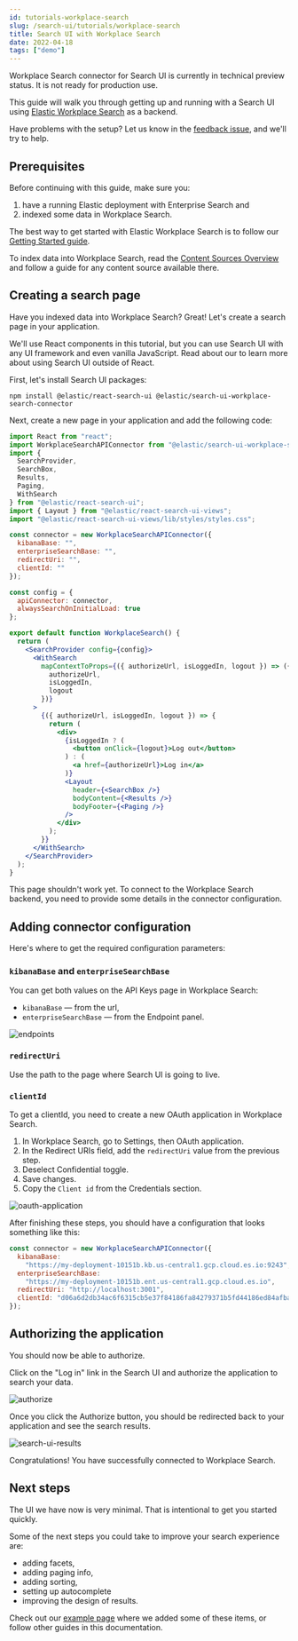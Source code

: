 ```yaml
---
id: tutorials-workplace-search
slug: /search-ui/tutorials/workplace-search
title: Search UI with Workplace Search
date: 2022-04-18
tags: ["demo"]
---
```


<DocCallOut color="warning" title="Technical preview">
  Workplace Search connector for Search UI is currently in technical preview
  status. It is not ready for production use.
</DocCallOut>

This guide will walk you through getting up and running with a Search UI using [Elastic Workplace Search](https://www.elastic.co/workplace-search/) as a backend.

Have problems with the setup? Let us know in the [feedback issue](https://github.com/elastic/search-ui/issues/707), and we'll try to help.

## Prerequisites

Before continuing with this guide, make sure you:

1. have a running Elastic deployment with Enterprise Search and
2. indexed some data in Workplace Search.

The best way to get started with Elastic Workplace Search is to follow our [Getting Started guide](https://www.elastic.co/guide/en/workplace-search/current/workplace-search-getting-started.html).

To index data into Workplace Search, read the [Content Sources Overview](https://www.elastic.co/guide/en/workplace-search/current/workplace-search-content-sources.html) and follow a guide for any content source available there.

## Creating a search page

Have you indexed data into Workplace Search? Great! Let's create a search page in your application.

We'll use React components in this tutorial, but you can use Search UI with any UI framework and even vanilla JavaScript. Read about our <DocLink id="api-architecture" /> to learn more about using Search UI outside of React.

First, let's install Search UI packages:

```shell
npm install @elastic/react-search-ui @elastic/search-ui-workplace-search-connector
```

Next, create a new page in your application and add the following code:

```jsx
import React from "react";
import WorkplaceSearchAPIConnector from "@elastic/search-ui-workplace-search-connector";
import {
  SearchProvider,
  SearchBox,
  Results,
  Paging,
  WithSearch
} from "@elastic/react-search-ui";
import { Layout } from "@elastic/react-search-ui-views";
import "@elastic/react-search-ui-views/lib/styles/styles.css";

const connector = new WorkplaceSearchAPIConnector({
  kibanaBase: "",
  enterpriseSearchBase: "",
  redirectUri: "",
  clientId: ""
});

const config = {
  apiConnector: connector,
  alwaysSearchOnInitialLoad: true
};

export default function WorkplaceSearch() {
  return (
    <SearchProvider config={config}>
      <WithSearch
        mapContextToProps={({ authorizeUrl, isLoggedIn, logout }) => ({
          authorizeUrl,
          isLoggedIn,
          logout
        })}
      >
        {({ authorizeUrl, isLoggedIn, logout }) => {
          return (
            <div>
              {isLoggedIn ? (
                <button onClick={logout}>Log out</button>
              ) : (
                <a href={authorizeUrl}>Log in</a>
              )}
              <Layout
                header={<SearchBox />}
                bodyContent={<Results />}
                bodyFooter={<Paging />}
              />
            </div>
          );
        }}
      </WithSearch>
    </SearchProvider>
  );
}
```

This page shouldn't work yet. To connect to the Workplace Search backend, you need to provide some details in the connector configuration.

## Adding connector configuration

Here's where to get the required configuration parameters:

### `kibanaBase` and `enterpriseSearchBase`

You can get both values on the API Keys page in Workplace Search:

- `kibanaBase` — from the url,
- `enterpriseSearchBase` — from the Endpoint panel.

![endpoints](images/workplace-search-tutorial/endpoints.png)

### `redirectUri`

Use the path to the page where Search UI is going to live.

### `clientId`

To get a clientId, you need to create a new OAuth application in Workplace Search.

1. In Workplace Search, go to Settings, then OAuth application.
2. In the Redirect URIs field, add the `redirectUri` value from the previous step.
3. Deselect Confidential toggle.
4. Save changes.
5. Copy the `Client id` from the Credentials section.

![oauth-application](images/workplace-search-tutorial/oauth-application.png)

After finishing these steps, you should have a configuration that looks something like this:

```js
const connector = new WorkplaceSearchAPIConnector({
  kibanaBase:
    "https://my-deployment-10151b.kb.us-central1.gcp.cloud.es.io:9243",
  enterpriseSearchBase:
    "https://my-deployment-10151b.ent.us-central1.gcp.cloud.es.io",
  redirectUri: "http://localhost:3001",
  clientId: "d06a6d2db34ac6f6315cb5e37f84186fa84279371b5fd44186ed84afba14c70e"
});
```

## Authorizing the application

You should now be able to authorize.

Click on the "Log in" link in the Search UI and authorize the application to search your data.

![authorize](images/workplace-search-tutorial/authorize.png)

Once you click the Authorize button, you should be redirected back to your application and see the search results.

![search-ui-results](images/workplace-search-tutorial/search-ui-results.png)

Congratulations! You have successfully connected to Workplace Search.

## Next steps

The UI we have now is very minimal. That is intentional to get you started quickly.

Some of the next steps you could take to improve your search experience are:

- adding facets,
- adding paging info,
- adding sorting,
- setting up autocomplete
- improving the design of results.

Check out our [example page](https://github.com/elastic/search-ui/blob/7cf8710a8037123ee42dc1616ec8f23b842a66f0/examples/sandbox/src/pages/workplace-search/index.js) where we added some of these items, or follow other guides in this documentation.
